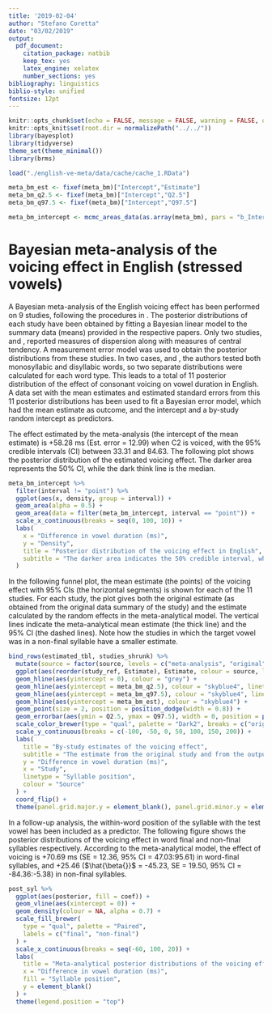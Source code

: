 ```yaml
---
title: '2019-02-04'
author: "Stefano Coretta"
date: "03/02/2019"
output:
  pdf_document:
    citation_package: natbib
    keep_tex: yes
    latex_engine: xelatex
    number_sections: yes
bibliography: linguistics
biblio-style: unified
fontsize: 12pt
---
```


```r
knitr::opts_chunk$set(echo = FALSE, message = FALSE, warning = FALSE, out.width = "5in", out.height = "3.5in", fig.align = "center")
knitr::opts_knit$set(root.dir = normalizePath("../../"))
library(bayesplot)
library(tidyverse)
theme_set(theme_minimal())
library(brms)
```

```r
load("./english-ve-meta/data/cache/cache_1.RData")

meta_bm_est <- fixef(meta_bm)["Intercept","Estimate"]
meta_bm_q2.5 <- fixef(meta_bm)["Intercept","Q2.5"]
meta_bm_q97.5 <- fixef(meta_bm)["Intercept","Q97.5"]

meta_bm_intercept <- mcmc_areas_data(as.array(meta_bm), pars = "b_Intercept")
```

# Bayesian meta-analysis of the voicing effect in English (stressed vowels)

A Bayesian meta-analysis of the English voicing effect has been performed on 9 studies, following the procedures in \citet{nicenboim2018a}.
The posterior distributions of each study have been obtained by fitting a Bayesian linear model to the summary data (means) provided in the respective papers.
Only two studies, \citet{davis1989} and \citet{ko2018}, reported measures of dispersion along with measures of central tendency.
A measurement error model was used to obtain the posterior distributions from these studies.
In two cases, \citet{sharf1962} and \citet{klatt1973}, the authors tested both monosyllabic and disyllabic words, so two separate distributions were calculated for each word type.
This leads to a total of 11 posterior distribution of the effect of consonant voicing on vowel duration in English.
A data set with the mean estimates and estimated standard errors from this 11 posterior distributions has been used to fit a Bayesian error model, which had the mean estimate as outcome, and the intercept and a by-study random intercept as predictors.

The effect estimated by the meta-analysis (the intercept of the mean estimate) is +58.28 ms (Est. error = 12.99) when C2 is voiced, with the 95% credible intervals (CI) between 33.31 and 84.63.
The following plot shows the posterior distribution of the estimated voicing effect.
The darker area represents the 50% CI, while the dark think line is the median.

```r
meta_bm_intercept %>%
  filter(interval != "point") %>%
  ggplot(aes(x, density, group = interval)) +
  geom_area(alpha = 0.5) +
  geom_area(data = filter(meta_bm_intercept, interval == "point")) +
  scale_x_continuous(breaks = seq(0, 100, 10)) +
  labs(
    x = "Difference in vowel duration (ms)",
    y = "Density",
    title = "Posterior distribution of the voicing effect in English",
    subtitle = "The darker area indicates the 50% credible interval, while the thick line is the median."
  )
```

In the following funnel plot, the mean estimate (the points) of the voicing effect with 95% CIs (the horizontal segments) is shown for each of the 11 studies.
For each study, the plot gives both the original estimate (as obtained from the original data summary of the study) and the estimate calculated by the random effects in the meta-analytical model.
The vertical lines indicate the meta-analytical mean estimate (the thick line) and the 95% CI (the dashed lines).
Note how the studies in which the target vowel was in a non-final syllable have a smaller estimate.

```r
bind_rows(estimated_tbl, studies_shrunk) %>%
  mutate(source = factor(source, levels = c("meta-analysis", "original"))) %>%
  ggplot(aes(reorder(study_ref, Estimate), Estimate, colour = source, linetype = syl_pos)) +
  geom_hline(aes(yintercept = 0), colour = "grey") +
  geom_hline(aes(yintercept = meta_bm_q2.5), colour = "skyblue4", linetype = "dashed") +
  geom_hline(aes(yintercept = meta_bm_q97.5), colour = "skyblue4", linetype = "dashed") +
  geom_hline(aes(yintercept = meta_bm_est), colour = "skyblue4") +
  geom_point(size = 2, position = position_dodge(width = 0.8)) +
  geom_errorbar(aes(ymin = Q2.5, ymax = Q97.5), width = 0, position = position_dodge(width = 0.8)) +
  scale_color_brewer(type = "qual", palette = "Dark2", breaks = c("original", "meta-analysis")) +
  scale_y_continuous(breaks = c(-100, -50, 0, 50, 100, 150, 200)) +
  labs(
    title = "By-study estimates of the voicing effect",
    subtitle = "The estimate from the original study and from the output of the\nby-study intercept of the meta-analysis are shown.",
    y = "Difference in vowel duration (ms)",
    x = "Study",
    linetype = "Syllable position",
    colour = "Source"
  ) +
  coord_flip() +
  theme(panel.grid.major.y = element_blank(), panel.grid.minor.y = element_blank())
```

In a follow-up analysis, the within-word position of the syllable with the test vowel has been included as a predictor.
The following figure shows the posterior distributions of the voicing effect in word final and non-final syllables respectively.
According to the meta-analytical model, the effect of voicing is +70.69 ms (SE = 12.36, 95% CI = 47.03:95.61) in word-final syllables, and +25.46 ($\hat{\beta{}}$ = -45.23, SE = 19.50, 95% CI = -84.36:-5.38) in non-final syllables.

```r
post_syl %>%
  ggplot(aes(posterior, fill = coef)) +
  geom_vline(aes(xintercept = 0)) +
  geom_density(colour = NA, alpha = 0.7) +
  scale_fill_brewer(
    type = "qual", palette = "Paired",
    labels = c("final", "non-final")
  ) +
  scale_x_continuous(breaks = seq(-60, 100, 20)) +
  labs(
    title = "Meta-analytical posterior distributions of the voicing effect",
    x = "Difference in vowel duration (ms)",
    fill = "Syllable position",
    y = element_blank()
  ) +
  theme(legend.position = "top")
```

\nocite{chen1970, peterson1960, house1953, laeufer1992, heffner1937, klatt1973, sharf1962, ko2018, davis1989}
